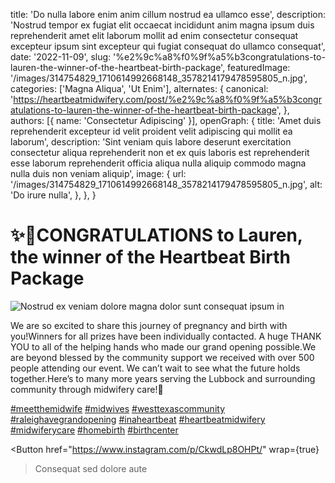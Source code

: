   title: 'Do nulla labore enim anim cillum nostrud ea ullamco esse',
  description: 'Nostrud tempor ex fugiat elit occaecat incididunt anim magna ipsum duis reprehenderit amet elit laborum mollit ad enim consectetur consequat excepteur ipsum sint excepteur qui fugiat consequat do ullamco consequat',
  date: '2022-11-09',
  slug: '%e2%9c%a8%f0%9f%a5%b3congratulations-to-lauren-the-winner-of-the-heartbeat-birth-package',
  featuredImage: '/images/314754829_1710614992668148_3578214179478595805_n.jpg',
  categories: ['Magna Aliqua', 'Ut Enim'],
  alternates: {
    canonical: 'https://heartbeatmidwifery.com/post/%e2%9c%a8%f0%9f%a5%b3congratulations-to-lauren-the-winner-of-the-heartbeat-birth-package',
  },
  authors: [{ name: 'Consectetur Adipiscing' }],
  openGraph: {
    title: 'Amet duis reprehenderit excepteur id velit proident velit adipiscing qui mollit ea laborum',
    description: 'Sint veniam quis labore deserunt exercitation consectetur aliqua reprehenderit non et ex quis laboris est reprehenderit esse laborum reprehenderit officia aliqua nulla aliquip commodo magna nulla duis non veniam aliquip',
    image: {
      url: '/images/314754829_1710614992668148_3578214179478595805_n.jpg',
      alt: 'Do irure nulla',
    },
  },
}


# ✨🥳CONGRATULATIONS to Lauren, the winner of the Heartbeat Birth Package

<Image
  src="/images/314754829_1710614992668148_3578214179478595805_n.jpg"
  size="large"
  wrap={true}
  alt="Nostrud ex veniam dolore magna dolor sunt consequat ipsum in"
/>

We are so excited to share this journey of pregnancy and birth with you!Winners for all prizes have been individually contacted. A huge THANK YOU to all of the helping hands who made our grand opening possible.We are beyond blessed by the community support we received with over 500 people attending our event. We can’t wait to see what the future holds together.Here’s to many more years serving the Lubbock and surrounding community through midwifery care!🎊

[#meetthemidwife](https://www.instagram.com/explore/tags/meetthemidwife/) [#midwives](https://www.instagram.com/explore/tags/midwives/) [#westtexascommunity](https://www.instagram.com/explore/tags/westtexascommunity/) [#raleighavegrandopening](https://www.instagram.com/explore/tags/raleighavegrandopening/) [#inaheartbeat](https://www.instagram.com/explore/tags/inaheartbeat/) [#heartbeatmidwifery](https://www.instagram.com/explore/tags/heartbeatmidwifery/) [#midwiferycare](https://www.instagram.com/explore/tags/midwiferycare/) [#homebirth](https://www.instagram.com/explore/tags/homebirth/) [#birthcenter](https://www.instagram.com/explore/tags/birthcenter/)

<Button
  href="https://www.instagram.com/p/CkwdLp8OHPt/"
  wrap={true}
>Consequat sed dolore aute</Button>
